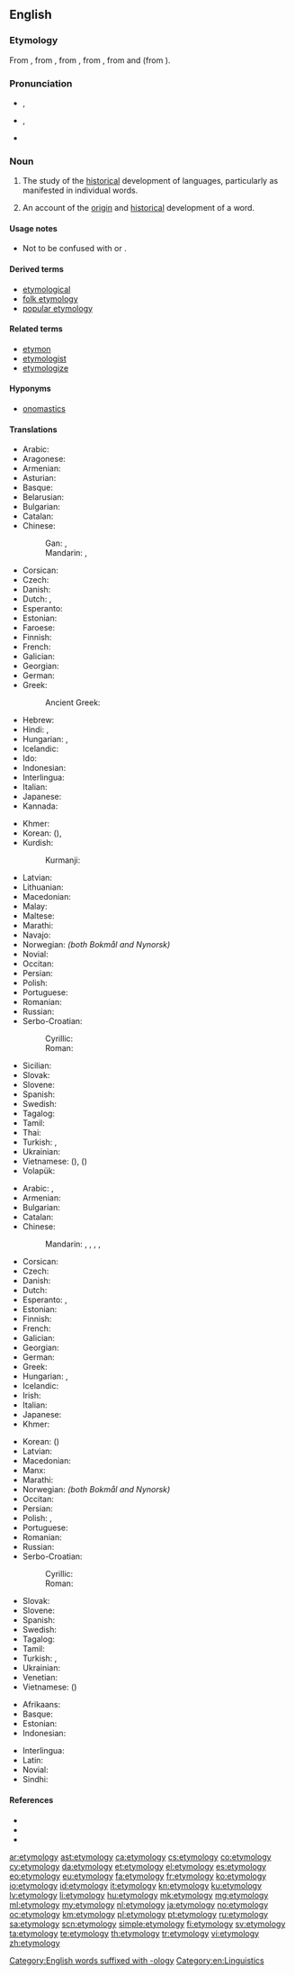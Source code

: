 {{selfref|For etymology on Wiktionary, see [[Wiktionary:Etymology]].}}
==English==

===Etymology===
From {{etyl|enm|en}} {{m|enm|etimologie}}, from {{etyl|fro|en}} {{m|fro|ethimologie}}, from {{etyl|la|en}} {{m|la|etymologia}}, from {{etyl|grc|en}} {{m|grc|ἐτυμολογία}}, from {{m|grc|ἔτυμον||true sense}} and {{m|grc|-λογία||study of}} (from {{m|grc|λόγος}}).

===Pronunciation===
* {{a|RP}} {{enPR|ĕt"ə-mŏl'ə-jē}}, {{IPA|/ˌɛt.ɪˈmɒl.ə.dʒi/|lang=en}}
* {{a|GenAm}} {{enPR|ĕt"ə-mŏl'ə-jē}}, {{IPA|/ˌɛtəˈmɑlədʒi/|lang=en}}
* {{hyphenation|e|ty|mo|lo|gy|lang=en}}

===Noun===
{{wikipedia}}
{{seeCites|pos=right}}
{{en-noun|etymologies}}

# {{context|uncountable|lang=en}} The study of the [[historical]] development of languages, particularly as manifested in individual words.
# {{context|countable|lang=en}} An account of the [[origin]] and [[historical]] development of a word.

====Usage notes====
* Not to be confused with {{term|entomology|lang=en||the study of insects}} or {{term|etiology|lang=en||the study of causes or origins}}.

====Derived terms====
* [[etymological]]
* [[folk etymology]]
* [[popular etymology]]

====Related terms====
* [[etymon]]
* [[etymologist]]
* [[etymologize]]

====Hyponyms====
* [[onomastics]]

====Translations====
{{trans-top|study of the historical development of languages, particularly of individual words}}
* Arabic: {{t|ar|تأثيل|m|tr=taʾṯīl}}
* Aragonese: {{t|an|etimolochía|f}}
* Armenian: {{t|hy|ստուգաբանություն}}
* Asturian: {{t+|ast|etimoloxía|f}}
* Basque: {{t|eu|etimologia}}
* Belarusian: {{t|be|Этымало́гія|f}}
* Bulgarian: {{t+|bg|етимоло́гия|f|sc=Cyrl}}
* Catalan: {{t+|ca|etimologia|f}}
* Chinese:
*: Gan: {{t|gan|語源學|sc=Hans}}, {{t|gan|语源学|tr=ngi3 ngion4 hok6|sc=Hans}}
*: Mandarin: {{t|cmn|語源學|sc=Hani}}, {{t+|cmn|语源学|tr=yǔyuánxué|sc=Hani}}
* Corsican: {{t+|co|etimulugia|f}}
* Czech: {{t+|cs|etymologie|f}}
* Danish: {{t+|da|etymologi|c}}
* Dutch: {{t+|nl|etymologie|f}}, {{t+|nl|woordherkomst|f}}
* Esperanto: {{t|eo|etimologio}}
* Estonian: {{t|et|etümoloogia}}
* Faroese: {{t|fo|upprunafrøði|f}}
* Finnish: {{t+|fi|etymologia}}
* French: {{t+|fr|étymologie|f}}
* Galician: {{t+|gl|etimoloxía|f}}
* Georgian: {{t+|ka|ეტიმოლოგია}}
* German: {{t+|de|Etymologie|f}}
* Greek: {{t+|el|ετυμολογία|f}}
*: Ancient Greek: {{t|grc|ἐτυμολογία|f}}
* Hebrew: {{t+|he|אטימולוגיה|f|tr=etimológya}}
* Hindi: {{t|hi|व्युत्पत्ति|tr=vyutpatti}}, {{t|hi|व्युत्पत्तिशास्त्र|tr=vyutpattiśāstr}}
* Hungarian: {{t+|hu|etimológia}}, {{t|hu|szófejtés}}
* Icelandic: {{t+|is|orðsifjafræði|f}}
* Ido: {{t+|io|etimologio}}
* Indonesian: {{t+|id|etimologi}}
* Interlingua: {{t|ia|etymologia}}
* Italian: {{t+|it|etimologia|f}}
* Japanese: {{t|ja|語源学|tr=[[ごげんがく]], gogengaku}}
* Kannada: {{t+|kn|ಪದದ ಹಿನ್ನೆಲೆ|sc=Knda}}
{{trans-mid}}
* Khmer: {{t|km|និរុត្តិសាស្ត្រ|sc=Khmr|tr=nirutte saah}}
* Korean: {{t+|ko|어원학|sc=Hang}} ({{t|ko|語源學|sc=Hani}}), {{t+|ko|어원|sc=Kore}}
* Kurdish:
*: Kurmanji: {{t|kmr|bêjenasî|f}}
* Latvian: {{t+|lv|etimoloģija|f}}
* Lithuanian: {{t+|lt|etimologija}}
* Macedonian: {{t|mk|етимоло́гија|f}}
* Malay: {{t|ms|etimologi}}
* Maltese: {{t+|mt|etimoloġija|f}}
* Marathi: {{t|mr|व्युत्पत्तीशास्त्र|n|tr=vyutpatti shastra|sc=Deva}}
* Navajo: {{t|nv|bizhiʼígíí}}
* Norwegian: {{t+|no|etymologi|m}} ''(both Bokmål and Nynorsk)''
* Novial: {{t|nov|etimologia}}
* Occitan: {{t+|oc|etimologia|f}}
* Persian: {{t|fa|ریشه‌شناسی|tr=rīsheshenāsi}}
* Polish: {{t+|pl|etymologia|f}}
* Portuguese: {{t+|pt|etimologia|f}}
* Romanian: {{t+|ro|etimologie|f}}
* Russian: {{t+|ru|этимоло́гия|f}}
* Serbo-Croatian:
*: Cyrillic: {{t|sh|етимологија|f|sc=Cyrl}}
*: Roman: {{t+|sh|etimologija|f}}
* Sicilian: {{t+|scn|etimoluggìa|f}}
* Slovak: {{t|sk|etymológia|f}}
* Slovene: {{t+|sl|etimologija|f}}
* Spanish: {{t+|es|etimología|f}}
* Swedish: {{t+|sv|etymologi|c}}
* Tagalog: {{t+|tl|etimolohiya}}
* Tamil: {{t+|ta|சொற்பிறப்பியல்|sc=Taml}}
* Thai: {{t|th|นิรุกติศาสตร์|tr=níróoktì sàat}}
* Turkish: {{t+|tr|köken bilimi}}, {{t+|tr|etimoloji}}
* Ukrainian: {{t+|uk|етимоло́гія|f}}
* Vietnamese: {{t+|vi|từ nguyên học}} ({{t|vi|詞源學|sc=Hani}}), {{t+|vi|từ nguyên}} ({{t|vi|詞源|sc=Hani}})
* Volapük: {{t+|vo|tümolog}}
{{trans-bottom}}

{{trans-top|account of the origin and historical development of a word}}
* Arabic: {{t|ar|إشتقاق|m|tr=ʾištiqāq}}, {{t|ar|تأثيل|m|tr=taʾṯīl}}
* Armenian: {{t|hy|ստուգաբանություն}}
* Bulgarian: {{t+|bg|етимоло́гия|f|sc=Cyrl}}
* Catalan: {{t+|ca|etimologia|f}}
* Chinese:
*: Mandarin: {{t|cmn|詞源|sc=Hani}}, {{t+|cmn|词源|tr=cíyuán|sc=Hani}}, {{t+|cmn|語源|sc=Hani}}, {{t+|cmn|语源|tr=yǔyuán|sc=Hani}}, {{t+|cmn|字源|tr=zìyuán|sc=Hani}}
* Corsican: {{t+|co|etimulugia|f}}
* Czech: {{t+|cs|etymologie|f}}
* Danish: {{t+|da|etymologi|c}}
* Dutch: {{t+|nl|etymologie|f}}
* Esperanto: {{t|eo|etimo}}, {{t|eo|vortodeveno}}
* Estonian: {{t|et|etümoloogia}}
* Finnish: {{t+|fi|etymologia}}
* French: {{t+|fr|étymologie|f}}
* Galician: {{t+|gl|etimoloxía|f}}
* Georgian: {{t+|ka|ეტიმოლოგია}}
* German: {{t+|de|Etymologie|f}}
* Greek: {{t+|el|ετυμολόγηση|f}}
* Hungarian: {{t+|hu|etimológia}}, {{t|hu|szófejtés}}
* Icelandic: {{t|is|orðsifjar|f-p}}
* Irish: {{t|ga|sanasaíocht|f}}
* Italian: {{t+|it|etimologia|f}}
* Japanese: {{t+|ja|語源|tr=ごげん, gogen}}
* Khmer: {{t|km|ដើមកំណើតពាក្យ|sc=Khmr|tr=daəm kɑmnaət piek}}
{{trans-mid}}
* Korean: {{t+|ko|어원|sc=Hang}} ({{t+|ko|語源|sc=Hani}})
* Latvian: {{t+|lv|etimoloģija|f}}
* Macedonian: {{t|mk|етимологија|f}}
* Manx: {{t|gv|bun-ocklaght|f}}
* Marathi: {{t|mr|व्युत्पत्ती|f|tr=vyutpatti|sc=Deva}}
* Norwegian: {{t+|no|etymologi|m}} ''(both Bokmål and Nynorsk)''
* Occitan: {{t+|oc|etimologia|f}}
* Persian: {{t|fa|ریشه‌شناسی|tr=rišešenâsi}}
* Polish: {{t+|pl|etymologia|f}}, {{t+|pl|źródłosłów|m}}
* Portuguese: {{t+|pt|etimologia|f}}
* Romanian: {{t+|ro|etimologie|f}}
* Russian: {{t+|ru|этимоло́гия|f}}
* Serbo-Croatian:
*: Cyrillic: {{t|sh|етимологија|f|sc=Cyrl}}
*: Roman: {{t+|sh|etimologija|f}}
* Slovak: {{t|sk|etymológia|f}}
* Slovene: {{t+|sl|etimologija|f}}
* Spanish: {{t+|es|etimología|f}}
* Swedish: {{t+|sv|etymologi|c}}
* Tagalog: {{t+|tl|etimolohiya}}
* Tamil: {{t+|ta|சொற்பிறப்பியல்|sc=Taml}}
* Turkish: {{t+|tr|köken bilimi}}, {{t+|tr|etimoloji}}
* Ukrainian: {{t+|uk|етимоло́гія|f}}
* Venetian: {{t+|vec|etimoƚoxìa|f}}
* Vietnamese: {{t+|vi|từ nguyên}} ({{t|vi|詞源|sc=Hani}})
{{trans-bottom}}

{{checktrans-top}}
* Afrikaans: {{t+check|af|etimologie}}
* Basque: {{t-check|eu|etimologia}}
* Estonian: {{t-check|et|etümoloogia}}
* Indonesian: {{t+check|id|etimologi}}
{{trans-mid}}
* Interlingua: {{t-check|ia|etymologia}}
* Latin: {{t-check|la|etymologia|f}}
* Novial: {{t-check|nov|etimologia}}
* Sindhi: {{t-check|sd|بڻڀياس|alt=بُڻڀياسُ|m|tr=bunn bhiyaasu|sc=sd-Arab}}
{{trans-bottom}}

====References====
* {{R:American Heritage 2000|etymology}}
* {{R:Dictionary.com|etymology}}
* {{R:WordNet 2003|etymology}}

[[Category:English words suffixed with -ology]]
[[Category:en:Linguistics]]

[[ar:etymology]]
[[ast:etymology]]
[[ca:etymology]]
[[cs:etymology]]
[[co:etymology]]
[[cy:etymology]]
[[da:etymology]]
[[et:etymology]]
[[el:etymology]]
[[es:etymology]]
[[eo:etymology]]
[[eu:etymology]]
[[fa:etymology]]
[[fr:etymology]]
[[ko:etymology]]
[[io:etymology]]
[[id:etymology]]
[[it:etymology]]
[[kn:etymology]]
[[ku:etymology]]
[[lv:etymology]]
[[li:etymology]]
[[hu:etymology]]
[[mk:etymology]]
[[mg:etymology]]
[[ml:etymology]]
[[my:etymology]]
[[nl:etymology]]
[[ja:etymology]]
[[no:etymology]]
[[oc:etymology]]
[[km:etymology]]
[[pl:etymology]]
[[pt:etymology]]
[[ru:etymology]]
[[sa:etymology]]
[[scn:etymology]]
[[simple:etymology]]
[[fi:etymology]]
[[sv:etymology]]
[[ta:etymology]]
[[te:etymology]]
[[th:etymology]]
[[tr:etymology]]
[[vi:etymology]]
[[zh:etymology]]